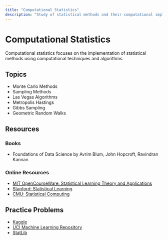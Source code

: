 ```yaml
---
title: "Computational Statistics"
description: "Study of statistical methods and their computational implementation"
---
```


# Computational Statistics

Computational statistics focuses on the implementation of statistical methods using computational techniques and algorithms.

## Topics

- Monte Carlo Methods
- Sampling Methods
- Las Vegas Algorithms
- Metropolis Hastings
- Gibbs Sampling
- Geometric Random Walks

## Resources

### Books

- Foundations of Data Science by Avrim Blum, John Hopcroft, Ravindran Kannan

### Online Resources

- [MIT OpenCourseWare: Statistical Learning Theory and Applications](https://ocw.mit.edu/courses/electrical-engineering-and-computer-science/6-867-machine-learning-fall-2006/)
- [Stanford: Statistical Learning](https://www.coursera.org/learn/statistical-learning)
- [CMU: Statistical Computing](https://www.stat.cmu.edu/~ryantibs/statcomp/)

## Practice Problems

- [Kaggle](https://www.kaggle.com/)
- [UCI Machine Learning Repository](https://archive.ics.uci.edu/ml/index.php)
- [StatLib](http://lib.stat.cmu.edu/) 